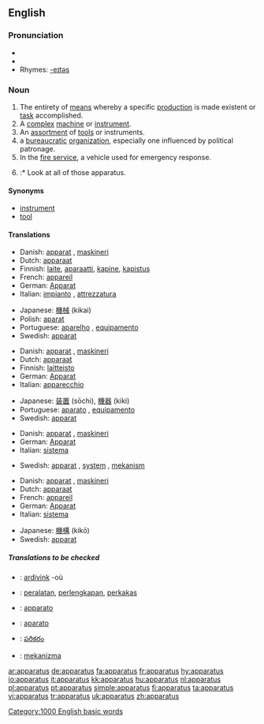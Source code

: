 ==English==

===Pronunciation===
* {{IPA|/æ.pəˈɹæ.təs/, (rare) /æ.pəˈɹeɪ.təs/, /æpəɹɑːtəs/}}
* {{audio|en-us-apparatus.ogg|Audio (US)}}
* Rhymes: [[Rhymes:English:-eɪtəs|-eɪtəs]]

===Noun===
{{en-noun|pl=apparatuses|pl2=apparatus}}

# The entirety of [[means]] whereby a specific [[production]] is made existent or [[task]] accomplished.
# A [[complex]] [[machine]] or [[instrument]].
# An [[assortment]] of [[tool]]s or instruments.
# a [[bureaucratic]] [[organization]], especially one influenced by political patronage.
# In the [[fire service]], a vehicle used for emergency response.
# {{plural of|[[apparatus]]}}
#:* Look at all of those apparatus.

====Synonyms====
*[[instrument]]
*[[tool]]

====Translations====
{{trans-top|a complex machine or instrument}}
*Danish: [[apparat]] {{n}}, [[maskineri]] {{n}}
*Dutch: [[apparaat]]
*Finnish: [[laite]], [[aparaatti]], [[kapine]], [[kapistus]]
*French: [[appareil]] {{m}}
*German: [[Apparat]] {{m}}
*Italian: [[impianto]] {{m}}, [[attrezzatura]] {{f}}
{{trans-mid}}
*Japanese: [[機械]] (kikai)
*Polish: [[aparat]] {{m}}
*Portuguese: [[aparelho]] {{m}}, [[equipamento]] {{m}}
*Swedish: [[apparat]] {{c}}
{{trans-bottom}}

{{trans-top|an assortment of tools or instruments}}
*Danish: [[apparat]] {{n}}, [[maskineri]] {{n}}
*Dutch: [[apparaat]]
*Finnish: [[laitteisto]] {{p}}
*German: [[Apparat]] {{m}}
*Italian: [[apparecchio]] {{m}}
{{trans-mid}}
*Japanese: [[装置]] (sōchi), [[機器]] (kiki)
*Portuguese: [[aparato]] {{m}}, [[equipamento]] {{m}}
*Swedish: [[apparat]] {{c}}
{{trans-bottom}}

{{trans-top|a given system of procedures}}
*Danish: [[apparat]] {{n}}, [[maskineri]] {{n}}
*German: [[Apparat]] {{m}}
*Italian: [[sistema]] {{f}}
{{trans-mid}}
*Swedish: [[apparat]] {{c}}, [[system]] {{n}}, [[mekanism]] {{c}}
{{trans-bottom}}

{{trans-top|a bureaucratic organization}}
*Danish: [[apparat]] {{n}}, [[maskineri]] {{n}}
*Dutch: [[apparaat]]
*French: [[appareil]] {{m}}
*German: [[Apparat]] {{m}}
*Italian: [[sistema]] {{f}}
{{trans-mid}}
*Japanese: [[機構]] (kikō)
*Swedish: [[apparat]] {{c}}
{{trans-bottom}}

{{trans-top|a vehicle used for emergency response}}
{{trans-mid}}
{{trans-bottom}}

=====Translations to be checked=====
{{checktrans}}
{{top}}
*{{ttbc|Breton}}: [[ardivink]] {{m}} -où
*{{ttbc|Indonesian}}: [[alat|peralatan]], [[lengkap|perlengkapan]], [[perkakas]]
*{{ttbc|Interlingua}}: [[apparato]]
{{mid}}
*{{ttbc|Spanish}}: [[aparato]]
*{{ttbc|Telugu}}: [[పరికరం]]
*{{ttbc|Turkish}}: [[mekanizma]]
{{bottom}}

[[Category:1000 English basic words]]

[[ar:apparatus]]
[[de:apparatus]]
[[fa:apparatus]]
[[fr:apparatus]]
[[hy:apparatus]]
[[io:apparatus]]
[[it:apparatus]]
[[kk:apparatus]]
[[hu:apparatus]]
[[nl:apparatus]]
[[pl:apparatus]]
[[pt:apparatus]]
[[simple:apparatus]]
[[fi:apparatus]]
[[ta:apparatus]]
[[vi:apparatus]]
[[tr:apparatus]]
[[uk:apparatus]]
[[zh:apparatus]]